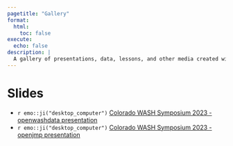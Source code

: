 ```yaml
---
pagetitle: "Gallery"
format:
  html:
    toc: false
execute:
  echo: false
description: |
  A gallery of presentations, data, lessons, and other media created within openwashdata. 
---
```


# Slides

- `r emo::ji("desktop_computer")` [Colorado WASH Symposium 2023 - openwashdata presentation](slides/cu-wash-symposium-2023-openwashdata/index.html) 
- `r emo::ji("desktop_computer")` [Colorado WASH Symposium 2023 - openjmp presentation](slides/cu-wash-symposium-2023-openjmp/index.html) 